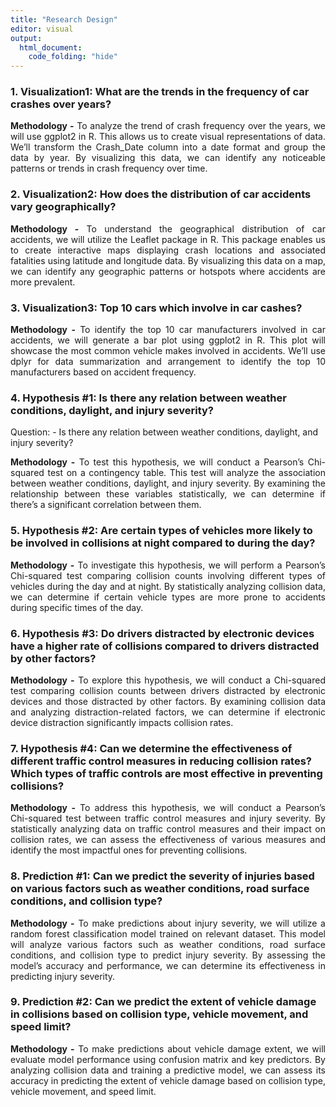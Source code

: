 ```yaml
---
title: "Research Design"
editor: visual
output:
  html_document:
    code_folding: "hide"
---
```


### **1. Visualization1:** What are the trends in the frequency of car crashes over years?

::: {style="text-align:justify"}
**Methodology -** To analyze the trend of crash frequency over the years, we will use ggplot2 in R. This allows us to create visual representations of data. We'll transform the Crash_Date column into a date format and group the data by year. By visualizing this data, we can identify any noticeable patterns or trends in crash frequency over time.
:::

### **2. Visualization2: How does the distribution of car accidents vary geographically?**

::: {style="text-align:justify"}
**Methodology -** To understand the geographical distribution of car accidents, we will utilize the Leaflet package in R. This package enables us to create interactive maps displaying crash locations and associated fatalities using latitude and longitude data. By visualizing this data on a map, we can identify any geographic patterns or hotspots where accidents are more prevalent.
:::

### **3. Visualization3: Top 10 cars which involve in car cashes?**

::: {style="text-align:justify"}
**Methodology -** To identify the top 10 car manufacturers involved in car accidents, we will generate a bar plot using ggplot2 in R. This plot will showcase the most common vehicle makes involved in accidents. We'll use dplyr for data summarization and arrangement to identify the top 10 manufacturers based on accident frequency.
:::

### **4. Hypothesis #1: Is there any relation between weather conditions, daylight, and injury severity?**

Question: - Is there any relation between weather conditions, daylight, and injury severity?

::: {style="text-align:justify"}
**Methodology -** To test this hypothesis, we will conduct a Pearson's Chi-squared test on a contingency table. This test will analyze the association between weather conditions, daylight, and injury severity. By examining the relationship between these variables statistically, we can determine if there's a significant correlation between them.
:::

### **5. Hypothesis #2: Are certain types of vehicles more likely to be involved in collisions at night compared to during the day?**

::: {style="text-align:justify"}
**Methodology -** To investigate this hypothesis, we will perform a Pearson's Chi-squared test comparing collision counts involving different types of vehicles during the day and at night. By statistically analyzing collision data, we can determine if certain vehicle types are more prone to accidents during specific times of the day.
:::

### **6. Hypothesis #3: Do drivers distracted by electronic devices have a higher rate of collisions compared to drivers distracted by other factors?**

::: {style="text-align:justify"}
**Methodology -** To explore this hypothesis, we will conduct a Chi-squared test comparing collision counts between drivers distracted by electronic devices and those distracted by other factors. By examining collision data and analyzing distraction-related factors, we can determine if electronic device distraction significantly impacts collision rates.
:::

### **7. Hypothesis #4: Can we determine the effectiveness of different traffic control measures in reducing collision rates? Which types of traffic controls are most effective in preventing collisions?**

::: {style="text-align:justify"}
**Methodology -** To address this hypothesis, we will conduct a Pearson's Chi-squared test between traffic control measures and injury severity. By statistically analyzing data on traffic control measures and their impact on collision rates, we can assess the effectiveness of various measures and identify the most impactful ones for preventing collisions.
:::

### **8. Prediction #1: Can we predict the severity of injuries based on various factors such as weather conditions, road surface conditions, and collision type?**

::: {style="text-align:justify"}
**Methodology -** To make predictions about injury severity, we will utilize a random forest classification model trained on relevant dataset. This model will analyze various factors such as weather conditions, road surface conditions, and collision type to predict injury severity. By assessing the model's accuracy and performance, we can determine its effectiveness in predicting injury severity.
:::

### **9. Prediction #2: Can we predict the extent of vehicle damage in collisions based on collision type, vehicle movement, and speed limit?**

::: {style="text-align:justify"}
**Methodology -** To make predictions about vehicle damage extent, we will evaluate model performance using confusion matrix and key predictors. By analyzing collision data and training a predictive model, we can assess its accuracy in predicting the extent of vehicle damage based on collision type, vehicle movement, and speed limit.
:::
